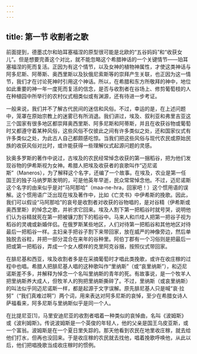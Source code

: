 ```yaml
---
---
---
```

title: 第一节 收割者之歌
---




前面提到，德墨忒尔和珀耳塞福涅的原型很可能是北欧的“五谷妈妈”和“收获女儿”。但是想要完善这个对比，就不能忽略这个希腊神话的一个关键情节——珀耳塞福涅的死而复活。正因为有这个情节，以及女神的植物神属性，才使这类神话与阿多尼斯、阿蒂斯、奥西里斯以及狄俄尼索斯等的崇拜产生关联，也正因为这一情节，我们才在讨论死神时引用这个神话。所以，在希腊和东方所敬拜的神中，地位如此重要的神一年一度死而复活的信念，是否与收割者在谷场上、修剪葡萄枝的人在种植园中所举行的农村仪式相类似或有渊源，还有待进一步考证。

一般来说，我们并不了解古代民间的迷信和风俗。不过，幸运的是，在上述问题中，笼罩在原始宗教上的迷雾已有所消退。我们讲过，埃及、叙利亚和弗里吉亚这三个国家有很多地区都崇拜奥西里斯、阿多尼斯和阿蒂斯，并且在收获谷物或葡萄时又都遵守着某种风俗，这些风俗不仅彼此之间有许多类似之处，还和国家仪式有许多类似之处，为此古人自己都颇感吃惊。当我们把这些风俗与现代农民或原始民族的收获风俗对比时，或许能获得一些理解仪式起源问题的灵感。

狄奥多罗斯的著作中说过，古埃及的农民经常悼念收获的第一捆稻谷，把为他们发现谷物的伊希斯视为女神。希腊人把埃及收获者的哀歌叫作“迈尼诺斯”（Maneros），为了解释这个名字，还编了一个故事。在埃及，农业是第一任国王的独子马纳罗斯发明的，可是他英年早逝，民众常常悼念他。不过，迈尼诺斯这个名字的由来似乎是对“马阿那哈”（maa-ne-hra，回家吧！）这个惯用语的误解。这个惯用语广泛出现在埃及著作中，比如《亡灵书》中伊希斯的挽歌。因此，我们可以假设“马阿那哈”的哀号是收割者对收获的谷物唱的，是对谷精（伊希斯或奥西里斯）的悼念之歌，并祈求它回来。埃及人割下第一把稻谷时就号哭，说明他们认为谷精就死在第一把被镰刀割下的稻谷中。马来人和爪哇人把第一把谷子视为稻谷的灵魂或新婚伴侣。在俄罗斯某些地区，人们对待第一把稻谷和其他地区对待最后一把稻谷一样。主妇亲手把谷子割下来带回家，放在威严的神像旁边，然后单独脱去谷粒，并把一部分混合在来年的谷种里。阿伯丁郡有一个习俗则是把最后一把或第一把稻谷，弄成一个女人模样的克里阿克谷捆，按照仪式带回家。

在腓尼基和西亚，埃及收割者多是在采摘葡萄时才唱此类挽歌，或许在收庄稼的过程中也唱。希腊人把腓尼基人唱的这种歌叫作“里纳斯”（或“哀里纳斯”），和迈尼诺斯差不多，并解释为悼念一个名叫里纳斯的青年的死。有故事说，是一个牧羊人把里纳斯养大成人，但牧羊人的狗把里纳斯撕碎了。不过，里纳斯（或哀里纳斯）的叫法似乎同迈尼诺斯一样，都是起源于文字误解。原先腓尼基人只是喊“哀·拉努”（“我们真难过啊”）两个词，用来表达对阿多尼斯的哀悼，至少在希腊女诗人萨福看来，阿多尼斯与里纳斯似乎是同一个人。

在比提尼亚[1]，马里安迪尼亚的收割者唱着一种类似的哀悼曲，名叫《波姆斯》或《波利姆斯》。传说波姆斯是一个英俊的年轻人，他的父亲是国王乌皮亚斯，或一个富翁。波姆斯是在一个夏日里失踪的。那天他看到农民在地里收庄稼，就去给他们打水，但再也没回来。于是收庄稼的农民就去找他，唱着挽歌呼唤他，从此以后，他们把唱挽歌当成收庄稼时的惯例。